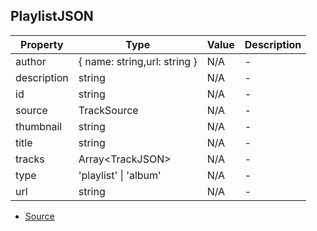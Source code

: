 ## PlaylistJSON


| Property | Type | Value | Description |
| ----------- | ----------- | ----------- | ----------- |
| author | \{ name: string,url: string } | N/A | - |
| description | string | N/A | - |
| id | string | N/A | - |
| source | TrackSource | N/A | - |
| thumbnail | string | N/A | - |
| title | string | N/A | - |
| tracks | Array\<TrackJSON> | N/A | - |
| type | 'playlist' \| 'album' | N/A | - |
| url | string | N/A | - |


- [Source](https://github.com/Androz2091/discord-player/blob/6af3b78/packages/discord-player/src/types/types.ts#L313)